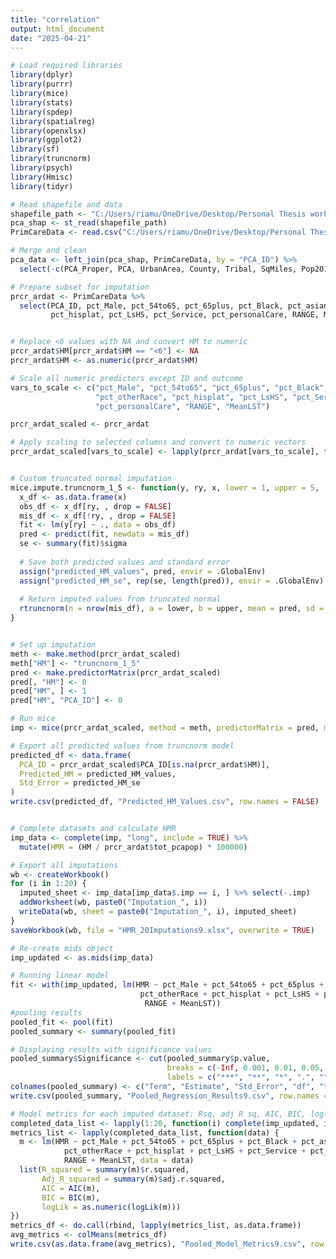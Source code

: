 ---
title: "correlation"
output: html_document
date: "2025-04-21"
---
```{r}
# Load required libraries
library(dplyr)
library(purrr)
library(mice)
library(stats)
library(spdep)
library(spatialreg)
library(openxlsx)
library(ggplot2)
library(sf)
library(truncnorm)
library(psych)
library(Hmisc)
library(tidyr)

# Read shapefile and data
shapefile_path <- "C:/Users/riamu/OneDrive/Desktop/Personal Thesis work/Final AZ wide analysis file/PCA shp/Primary_Care_Areas.shp"
pca_shap <- st_read(shapefile_path)
PrimCareData <- read.csv("C:/Users/riamu/OneDrive/Desktop/Personal Thesis work/Reanalyzing/full datasets/Data for Imputation.csv")

# Merge and clean
pca_data <- left_join(pca_shap, PrimCareData, by = "PCA_ID") %>%
  select(-c(PCA_Proper, PCA, UrbanArea, County, Tribal, SqMiles, Pop2010:Pop2017_1, Shape__Are, Shape__Len))

# Prepare subset for imputation
prcr_ardat <- PrimCareData %>%
  select(PCA_ID, pct_Male, pct_54to65, pct_65plus, pct_Black, pct_asian, pct_otherRace,  
         pct_hisplat, pct_LsHS, pct_Service, pct_personalCare, RANGE, MeanLST, tot_pcapop, HM)


# Replace <6 values with NA and convert HM to numeric
prcr_ardat$HM[prcr_ardat$HM == "<6"] <- NA
prcr_ardat$HM <- as.numeric(prcr_ardat$HM)

# Scale all numeric predictors except ID and outcome
vars_to_scale <- c("pct_Male", "pct_54to65", "pct_65plus", "pct_Black", "pct_asian", 
                   "pct_otherRace", "pct_hisplat", "pct_LsHS", "pct_Service", 
                   "pct_personalCare", "RANGE", "MeanLST")

prcr_ardat_scaled <- prcr_ardat

# Apply scaling to selected columns and convert to numeric vectors
prcr_ardat_scaled[vars_to_scale] <- lapply(prcr_ardat[vars_to_scale], function(x) as.numeric(scale(x)))


# Custom truncated normal imputation
mice.impute.truncnorm_1_5 <- function(y, ry, x, lower = 1, upper = 5, ...) {
  x_df <- as.data.frame(x)
  obs_df <- x_df[ry, , drop = FALSE]
  mis_df <- x_df[!ry, , drop = FALSE]
  fit <- lm(y[ry] ~ ., data = obs_df)
  pred <- predict(fit, newdata = mis_df)
  se <- summary(fit)$sigma
  
  # Save both predicted values and standard error
  assign("predicted_HM_values", pred, envir = .GlobalEnv)
  assign("predicted_HM_se", rep(se, length(pred)), envir = .GlobalEnv)
  
  # Return imputed values from truncated normal
  rtruncnorm(n = nrow(mis_df), a = lower, b = upper, mean = pred, sd = se)
}


# Set up imputation
meth <- make.method(prcr_ardat_scaled)
meth["HM"] <- "truncnorm_1_5"
pred <- make.predictorMatrix(prcr_ardat_scaled)
pred[, "HM"] <- 0
pred["HM", ] <- 1
pred["HM", "PCA_ID"] <- 0

# Run mice
imp <- mice(prcr_ardat_scaled, method = meth, predictorMatrix = pred, m = 20, maxit = 10, seed = 123)

# Export all predicted values from truncnorm model
predicted_df <- data.frame(
  PCA_ID = prcr_ardat_scaled$PCA_ID[is.na(prcr_ardat$HM)],
  Predicted_HM = predicted_HM_values,
  Std_Error = predicted_HM_se
)
write.csv(predicted_df, "Predicted_HM_Values.csv", row.names = FALSE)


# Complete datasets and calculate HMR
imp_data <- complete(imp, "long", include = TRUE) %>%
  mutate(HMR = (HM / prcr_ardat$tot_pcapop) * 100000)

# Export all imputations
wb <- createWorkbook()
for (i in 1:20) {
  imputed_sheet <- imp_data[imp_data$.imp == i, ] %>% select(-.imp)
  addWorksheet(wb, paste0("Imputation_", i))
  writeData(wb, sheet = paste0("Imputation_", i), imputed_sheet)
}
saveWorkbook(wb, file = "HMR_20Imputations9.xlsx", overwrite = TRUE)

# Re-create mids object
imp_updated <- as.mids(imp_data)

# Running linear model
fit <- with(imp_updated, lm(HMR ~ pct_Male + pct_54to65 + pct_65plus + pct_Black + pct_asian + 
                             pct_otherRace + pct_hisplat + pct_LsHS + pct_Service + pct_personalCare + 
                              RANGE + MeanLST))
#pooling results                             
pooled_fit <- pool(fit)
pooled_summary <- summary(pooled_fit)

# Displaying results with significance values 
pooled_summary$Significance <- cut(pooled_summary$p.value,
                                   breaks = c(-Inf, 0.001, 0.01, 0.05, 0.1, Inf),
                                   labels = c("***", "**", "*", ".", ""))
colnames(pooled_summary) <- c("Term", "Estimate", "Std_Error", "df", "t_value", "p_value", "Significance")
write.csv(pooled_summary, "Pooled_Regression_Results9.csv", row.names = FALSE)

# Model metrics for each imputed dataset: Rsq, adj R sq, AIC, BIC, loglikelihood
completed_data_list <- lapply(1:20, function(i) complete(imp_updated, i))
metrics_list <- lapply(completed_data_list, function(data) {
  m <- lm(HMR ~ pct_Male + pct_54to65 + pct_65plus + pct_Black + pct_asian + 
            pct_otherRace + pct_hisplat + pct_LsHS + pct_Service + pct_personalCare + 
            RANGE + MeanLST, data = data)
  list(R_squared = summary(m)$r.squared,
       Adj_R_squared = summary(m)$adj.r.squared,
       AIC = AIC(m),
       BIC = BIC(m),
       logLik = as.numeric(logLik(m)))
})
metrics_df <- do.call(rbind, lapply(metrics_list, as.data.frame))
avg_metrics <- colMeans(metrics_df)
write.csv(as.data.frame(avg_metrics), "Pooled_Model_Metrics9.csv", row.names = TRUE)


```

